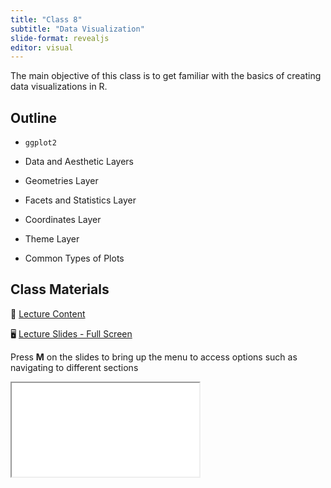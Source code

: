 ```yaml
---
title: "Class 8"
subtitle: "Data Visualization"
slide-format: revealjs
editor: visual
---
```


The main objective of this class is to get familiar with the basics of creating data visualizations in R.

## Outline

-   `ggplot2`

-   Data and Aesthetic Layers

-   Geometries Layer

-   Facets and Statistics Layer

-   Coordinates Layer

-   Theme Layer

-   Common Types of Plots

## Class Materials

📘 [Lecture Content](/lectures/lectures-class-8.html)

🖥️ [Lecture Slides - Full Screen](/slides/slides-class-8.html){target="_blank"}

Press **M** on the slides to bring up the menu to access options such as navigating to different sections

<div>

```{=html}
<iframe class="slide-deck" src="/slides/slides-class-8.html"></iframe>
```

</div>
